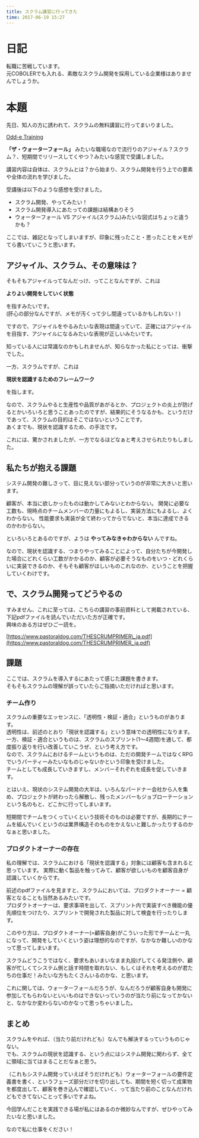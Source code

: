 ```yaml
---
title: スクラム講習に行ってきた
time: 2017-06-19 15:27
---
```


# 日記

転職に苦戦しています。  
元COBOLERでも入れる、素敵なスクラム開発を採用している企業様はありませんでしょうか。

# 本題

先日、知人の方に誘われて、スクラムの無料講習に行ってまいりました。

[Odd-e Training](https://training.odd-e.jp/seminars/attend_detail/48/course#seminar-tab)

**「ザ・ウォーターフォール」** みたいな職場なので流行りのアジャイル？スクラム？、短期間でリリースしてくやつ？みたいな感覚で受講しました。

講習内容は自体は、スクラムとは？から始まり、スクラム開発を行う上での要素や全体の流れを学びました。

受講後は以下のような感想を受けました。

- スクラム開発、やってみたい！
- スクラム開発導入にあたっての課題は結構ありそう
- ウォーターフォール VS アジャイル(スクラム)みたいな図式はちょっと違うかも？

ここでは、雑記となってしまいますが、印象に残ったこと・思ったことをメモがてら書いていこうと思います。

## アジャイル、スクラム、その意味は？

そもそもアジャイルってなんだっけ、ってことなんですが、これは

**よりよい開発をしていく状態**

を指すみたいです。  
(肝心の部分なんですが、メモが汚くって少し間違っているかもしれない！)

ですので、アジャイルをやるみたいな表現は間違っていて、正確にはアジャイルを目指す、アジャイルになるみたいな表現が正しいみたいです。

知っている人には常識なのかもしれませんが、知らなかった私にとっては、衝撃でした。

一方、スクラムですが、これは

**現状を認識するためのフレームワーク**

を指します。

なので、スクラムやると生産性や品質があがるとか、プロジェクトの炎上が防げるとかいろいろと思うことあったのですが、結果的にそうなるかも、というだけであって、スクラムの目的はそこではないということです。   
あくまでも、現状を認識するため、の手法です。

これには、驚かされましたが、一方でなるほどなぁと考えさせられたりもしました。

## 私たちが抱える課題

システム開発の難しさって、目に見えない部分っていうのが非常に大きいと思います。

顧客が、本当に欲しかったものは動かしてみないとわからない。 開発に必要な工数も、現時点のチームメンバーの力量にもよるし、実装方法にもよるし、よくわからない。 性能要求も実装が全て終わってからでないと、本当に達成できるのかわからない。

といろいろとあるのですが、ようは **やってみなきゃわからない** んですね。

なので、現状を認識する、つまりやってみることによって、自分たちが今開発した場合にどれくらい工数がかかるのか、顧客が必要そうなものをいつ・どれくらいに実装できるのか、そもそも顧客がほしいものこれなのか、ということを把握していくわけです。

## で、スクラム開発ってどうやるの

すみません、これに至っては、こちらの講習の事前資料として掲載されている、下記pdfファイルを読んでいただいた方が正確です。  
興味のある方はぜひご一読を。

[https://www.pastoraldog.com/THESCRUMPRIMER\_ja.pdf](https://www.pastoraldog.com/THESCRUMPRIMER_ja.pdf)

## 課題

ここでは、スクラムを導入するにあたって感じた課題を書きます。  
そもそもスクラムの理解が誤っていたらご指摘いただければと思います。

### チーム作り

スクラムの重要なエッセンスに、「透明性・検証・適合」というものがあります。   
透明性は、前述のとおり「現状を認識する」という意味での透明性になります。  
一方、検証・適合というものは、スクラムのスプリント(1〜4週間)を通して、都度振り返りを行い改善していこうぜ、という考え方です。  
なので、スクラムにおけるチームというものは、ただの開発チームではなくRPGでいうパーティーみたいなものじゃないかという印象を受けました。  
チームとしても成長していきますし、メンバーそれぞれを成長を促していきます。

とはいえ、現状のシステム開発の大半は、いろんなパードナー会社から人を集め、プロジェクトが終わったら解散し、残ったメンバーもジョブローテーションという名のもと、どこかに行ってしまいます。

短期間でチームをつくっていくという技術そのものは必要ですが、長期的にチームを組んでいくというのは業界構造そのものをかえないと難しかったりするのかなぁと思いました。

### プロダクトオーナーの存在

私の理解では、スクラムにおける「現状を認識する」対象には顧客も含まれると思っています。 実際に動く製品を触ってみて、顧客が欲しいものを顧客自身が認識していくからです。

前述のpdfファイルを見ますと、スクラムにおいては、プロダクトオーナー = 顧客となることも当然あるみたいです。  
プロダクトオーナーは、要求事項を出して、スプリント内で実装すべき機能の優先順位をつけたり、スプリントで開発された製品に対して検査を行ったりします。

このやり方は、プロダクトオーナー(=顧客自身)がこういった形でチームと一丸になって、開発をしていくという姿は理想的なのですが、なかなか難しいのかなって思ってしまいます。

スクラムどうこうではなく、要求もあいまいなまま丸投げしてくる発注側や、顧客が忙しくてシステム側と話す時間を取れない、もしくはそれを考えるのが君たちの仕事だ！みたいな方もたくさんいるのかな、と思います。

これに関しては、ウォーターフォールだろうが、なんだろうが顧客自身も開発に参加してもらわないといいものはできないっていうのが当たり前になってかないと、なかなか変わらないのかなって思っちゃいました。

## まとめ

スクラムをやれば、（当たり前だけれども）なんでも解決するっていうものじゃない。  
でも、スクラムの現状を認識する、という点にはシステム開発に関わらず、全てに領域に当てはまることだなぁと思う。

（これもシステム開発っていえばそうだけれども）ウォーターフォールの要件定義書を書く、というフェーズ部分だけを切り出しても、期間を短く切って成果物を都度出して、顧客を巻き込んで確認していく、って当たり前のことなんだけれどもできてないことって多いですよね。

今回学んだことを実践できる場が私にはあるのか微妙なんですが、ぜひやってみたいなと思いました。

なので私に仕事をください！
